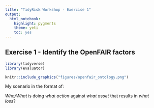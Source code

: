 ```yaml
---
title: "TidyRisk Workshop - Exercise 1"
output: 
  html_notebook: 
    highlight: pygments
    theme: yeti
    toc: yes
---
```


## Exercise 1 - Identify the OpenFAIR factors

```r
library(tidyverse)
library(evaluator)
```

```r
knitr::include_graphics("figures/openfair_ontology.png")
```


My scenario in the format of:

*Who/What* is doing *what action* against *what asset* that results in *what loss*?


